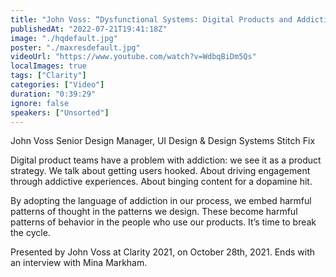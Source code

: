 ```yaml
---
title: "John Voss: “Dysfunctional Systems: Digital Products and Addiction” — Clarity 2021"
publishedAt: "2022-07-21T19:41:18Z"
image: "./hqdefault.jpg"
poster: "./maxresdefault.jpg"
videoUrl: "https://www.youtube.com/watch?v=WdbqBiDm5Qs"
localImages: true
tags: ["Clarity"]
categories: ["Video"]
duration: "0:39:29"
ignore: false
speakers: ["Unsorted"]
---
```


John Voss Senior Design Manager, UI Design & Design Systems Stitch Fix

Digital product teams have a problem with addiction: we see it as a product strategy. We talk about getting users hooked. About driving engagement through addictive experiences. About binging content for a dopamine hit.

By adopting the language of addiction in our process, we embed harmful patterns of thought in the patterns we design. These become harmful patterns of behavior in the people who use our products. It’s time to break the cycle.

Presented by John Voss at Clarity 2021, on October 28th, 2021. Ends with an interview with Mina Markham.
